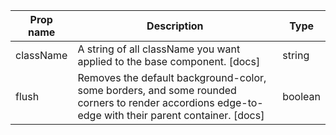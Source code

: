 | Prop name | Description | Type |
| --- | --- | --- |
| className | A string of all className you want applied to the base component. [docs] | string |
| flush | Removes the default background-color, some borders, and some rounded corners to render accordions edge-to-edge with their parent container. [docs] | boolean |
